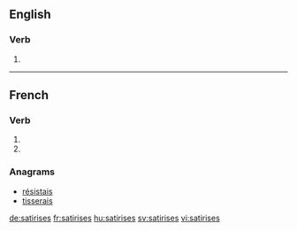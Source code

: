 {{also|satirisés}}
==English==

===Verb===
{{head|en|verb form}}

# {{en-third-person singular of|satirise}}

----

==French==

===Verb===
{{fr-verb-form}}

# {{inflection of|satiriser||2|s|pres|indc|lang=fr}}
# {{inflection of|satiriser||2|s|pres|subj|lang=fr}}

===Anagrams===
* [[résistais#French|résistais]]
* [[tisserais#French|tisserais]]

[[de:satirises]]
[[fr:satirises]]
[[hu:satirises]]
[[sv:satirises]]
[[vi:satirises]]